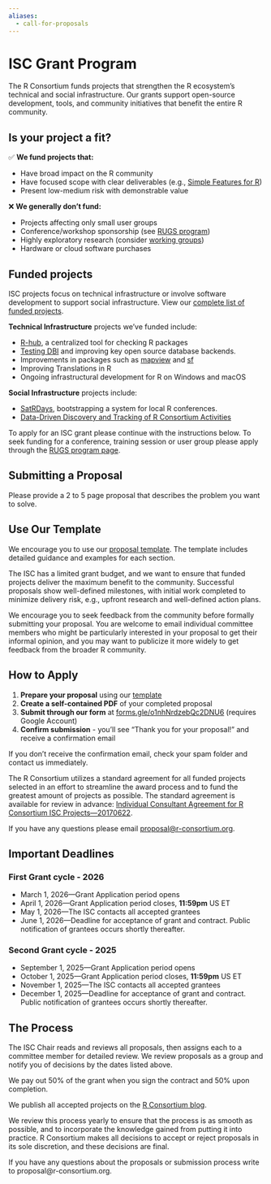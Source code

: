 ```yaml
---
aliases:
  - call-for-proposals
---
```


# ISC Grant Program

The R Consortium funds projects that strengthen the R ecosystem's technical and social infrastructure. Our grants support open-source development, tools, and community initiatives that benefit the entire R community.

## Is your project a fit?

✅ **We fund projects that:**

- Have broad impact on the R community
- Have focused scope with clear deliverables (e.g., [Simple Features for R](https://github.com/r-spatial/sf))
- Present low-medium risk with demonstrable value

❌ **We generally don't fund:**

- Projects affecting only small user groups
- Conference/workshop sponsorship (see [RUGS program](../all-projects/rugsprogram.html))
- Highly exploratory research (consider [working groups](../all-projects/isc-working-groups.html))
- Hardware or cloud software purchases


## Funded projects

ISC projects focus on technical infrastructure or involve software development to support social infrastructure. View our [complete list of funded projects](./funded-projects.qmd).

**Technical Infrastructure** projects we've funded include:

- [R-hub](https://r-hub.github.io/rhub/index.html), a centralized tool for checking R packages
- [Testing DBI](https://github.com/rstats-db/DBItest) and improving key open source database backends.
- Improvements in packages such as [mapview](https://github.com/r-spatial/mapview) and [sf](https://github.com/r-spatial/sf)
- Improving Translations in R
- Ongoing infrastructural development for R on Windows and macOS

**Social Infrastructure** projects include:

- [SatRDays](http://satrdays.org/), bootstrapping a system for local R conferences.
- [Data-Driven Discovery and Tracking of R Consortium Activities](./all-projects/2018-group-2.html#data-driven-discovery-and-tracking-of-r-consortium-activities)


To apply for an ISC grant please continue with the instructions below. To seek funding for a conference, training session or user group please apply through the [RUGS program page](../all-projects/rugsprogram.html).


## Submitting a Proposal

Please provide a 2 to 5 page proposal that describes the problem you want to solve. 

:::{.callout-tip}
## Use Our Template
We encourage you to use our [proposal template](https://github.com/RConsortium/isc-proposal). The template includes detailed guidance and examples for each section.
:::

The ISC has a limited grant budget, and we want to ensure that funded projects deliver the maximum benefit to the community. Successful proposals show well-defined milestones, with initial work completed to minimize delivery risk, e.g., upfront research and well-defined action plans.

We encourage you to seek feedback from the community before formally submitting your proposal. You are welcome to email individual committee members who might be particularly interested in your proposal to get their informal opinion, and you may want to publicize it more widely to get feedback from the broader R community.

## How to Apply

1. **Prepare your proposal** using our [template](https://github.com/RConsortium/isc-proposal)
2. **Create a self-contained PDF** of your completed proposal
3. **Submit through our form** at [forms.gle/o1nhNrdzebQc2DNU6](https://forms.gle/o1nhNrdzebQc2DNU6) (requires Google Account)
4. **Confirm submission** - you'll see "Thank you for your proposal!" and receive a confirmation email

If you don't receive the confirmation email, check your spam folder and contact us immediately.

::: callout-note
The R Consortium utilizes a standard agreement for all funded projects selected in an effort to streamline the award process and to fund the greatest amount of projects as possible. The standard agreement is available for review in advance: [Individual Consultant Agreement for R Consortium ISC Projects—20170622](../rc-docs/Individual-Consultant-Agreement-for-R-Consortium-ISC-Projects-20170622.pdf).


If you have any questions please email [proposal@r-consortium.org](mailto:proposal@r-consortium.org).

:::

## Important Deadlines

### First Grant cycle - 2026

- March 1, 2026—Grant Application period opens
- April 1, 2026—Grant Application period closes, **11:59pm** US ET
- May 1, 2026—The ISC contacts all accepted grantees
- June 1, 2026—Deadline for acceptance of grant and contract. Public notification of grantees occurs shortly thereafter.

### Second Grant cycle - 2025

- September 1, 2025—Grant Application period opens
- October 1, 2025—Grant Application period closes, **11:59pm** US ET
- November 1, 2025—The ISC contacts all accepted grantees
- December 1, 2025—Deadline for acceptance of grant and contract. Public notification of grantees occurs shortly thereafter.

## The Process

The ISC Chair reads and reviews all proposals, then assigns each to a committee member for detailed review. We review proposals as a group and notify you of decisions by the dates listed above.

We pay out 50% of the grant when you sign the contract and 50% upon completion.

We publish all accepted projects on the [R Consortium blog](../blog).

We review this process yearly to ensure that the process is as smooth as possible, and to incorporate the knowledge gained from putting it into practice. R Consortium makes all decisions to accept or reject proposals in its sole discretion, and these decisions are final.

If you have any questions about the proposals or submission process write to proposal@r-consortium.org.
